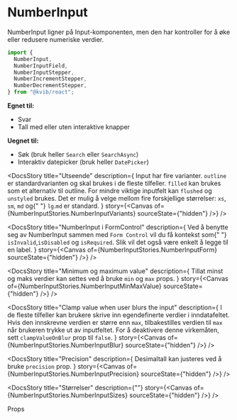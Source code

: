 
<Meta of={NumberInputStories} />

<DocsContainer>

# NumberInput

NumberInput ligner på Input-komponenten, men den har kontroller for å øke eller redusere numeriske verdier.

```jsx
import {
  NumberInput,
  NumberInputField,
  NumberInputStepper,
  NumberIncrementStepper,
  NumberDecrementStepper,
} from "@kvib/react";
```

**Egnet til:**

- Svar
- Tall med eller uten interaktive knapper

**Uegnet til:**

- Søk (bruk heller `Search` eller `SearchAsync`)
- Interaktiv datepicker (bruk heller `DatePicker`)

<Feedback component="NumberInput" />

<DocsStory
  title="Utseende"
  description={
    <Box>
      <Text>
        Input har fire varianter. <Code>outline</Code> er standardvarianten og skal brukes i de fleste tilfeller.
        <Code>filled</Code> kan brukes som et alternativ til outline. For mindre viktige inputfelt kan
        <Code>flushed</Code> og
        <Code>unstyled</Code> brukes.
      </Text>
      <Text>
        Det er mulig å velge mellom fire forskjellige størrelser: <Code>xs</Code>, <Code>sm</Code>, <Code>md</Code> og{" "}
        <Code>lg</Code>.<Code>md</Code> er standard.
      </Text>
    </Box>
  }
  story={<Canvas of={NumberInputStories.NumberInputVariants} sourceState={"hidden"} />}
/>

<DocsStory
  title="NumberInput i FormControl"
  description={
    <Text>
      Ved å benytte seg av NumberInput sammen med <Code>Form Control</Code> vil du få kontekst som{" "}
      <Code>isInvalid</Code>,<Code>isDisabled</Code> og
      <Code>isRequired</Code>. Slik vil det også være enkelt å legge til en label.
    </Text>
  }
  story={<Canvas of={NumberInputStories.NumberInputForm} sourceState={"hidden"} />}
/>

<DocsStory
  title="Minimum og maximum value"
  description={
    <Text>
      Tillat minst og maks verdier kan settes ved å bruke <Code>min</Code> og <Code>max</Code> props.
    </Text>
  }
  story={<Canvas of={NumberInputStories.NumberInputMinMaxValue} sourceState={"hidden"} />}
/>

<DocsStory
  title="Clamp value when user blurs the input"
  description={
    <Text>
      I de fleste tilfeller kan brukere skrive inn egendefinerte verdier i inndatafeltet. Hvis den innskrevne verdien er
      større enn <code>max</code>, tilbakestilles verdien til <code>max</code> når brukeren trykke ut av inputfeltet.
      For å deaktivere denne virkemåten, sett <code>clampValueOnBlur</code> prop til <code>false</code>.
    </Text>
  }
  story={<Canvas of={NumberInputStories.NumberInputBlur} sourceState={"hidden"} />}
/>

<DocsStory
  title="Precision"
  description={
    <Text>
      Desimaltall kan justeres ved å bruke <Code>precision</Code> prop.
    </Text>
  }
  story={<Canvas of={NumberInputStories.NumberInputPrecision} sourceState={"hidden"} />}
/>

<DocsStory
  title="Størrelser"
  description={""}
  story={<Canvas of={NumberInputStories.NumberInputSizes} sourceState={"hidden"} />}
/>

<DocsHeading light>Props</DocsHeading>
<Canvas of={NumberInputStories.NumberInput} />
<Controls of={NumberInputStories.NumberInput} />

</DocsContainer>
